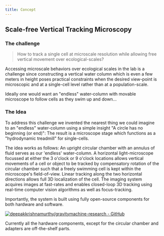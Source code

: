 ```yaml
---
title: Concept
---
```


<Container>

## Scale-free Vertical Tracking Microscopy

### The challenge

>How to track a single cell at microscale resolution while allowing free vertical movement over ecological-scales? 

Accessing microscale behaviors over ecological scales in the lab is a challenge since constructing a vertical water column which is even a few meters in height poses practical constraints when the desired view-point is microscopic and at a single-cell level rather than at a population-scale. 

Ideally one would want an "endless" water-column with movable microscope to follow cells as they swim up and down...

### The Idea
To address this challenge we invented the nearest thing we could imagine to an "endless" water-column using a simple insight "A circle has no beginning (or end)": The result is a microscope stage which functions as a "hydrodynamic treadmill" for single-cells. 

The idea works as follows: An upright circular chamber with an annulus of fluid serves as our 'endless' water-column. A horizontal light-microscope focussed at either the 3 o'clock or 9 o'clock locations allows vertical movements of a cell or object to be tracked by compensatory rotation of the circular chamber such that a freely swimming cell is kept within the microscope's field-of-view. Linear tracking along the two horizontal directions allows full 3D localization of the cell. The imaging system acquires images at fast-rates and enables closed-loop 3D tracking using real-time computer vision algorithms as well as focus-tracking. 


Importantly, the system is built using fully open-source components for both hardware and software.  

[![deepakkrishnamurthy/gravitymachine-research - GitHub](https://gh-card.dev/repos/deepakkrishnamurthy/gravitymachine-research.svg)](https://github.com/deepakkrishnamurthy/gravitymachine-research)

Currently all the hardware components, except for the circular chamber and adapters are off-the-shelf parts. 

</Container>
